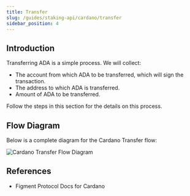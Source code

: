 ```yaml
---
title: Transfer
slug: /guides/staking-api/cardano/transfer
sidebar_position: 4
---
```



## Introduction

Transferring ADA is a simple process. We will collect:

- The account from which ADA to be transferred, which will sign the transaction.
- The address to which ADA is transferred.
- Amount of ADA to be transferred.

Follow the steps in this section for the details on this process.

## Flow Diagram

Below is a complete diagram for the Cardano Transfer flow:

<img src={img1} alt="Cardano Transfer Flow Diagram" className="inline-image" />

## References

- <Link to="https://www.figment.io/protocols/cardano">
    Figment Protocol Docs for Cardano
  </Link>

